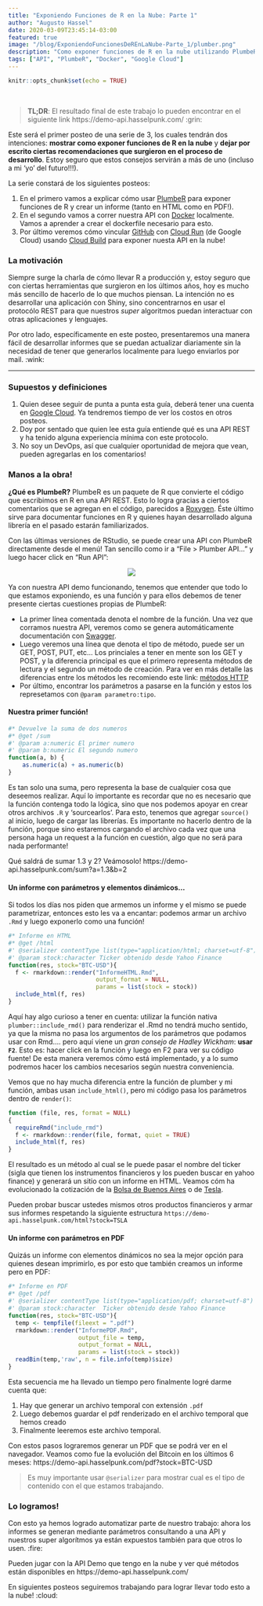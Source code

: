 ```yaml
---
title: "Exponiendo Funciones de R en la Nube: Parte 1"
author: "Augusto Hassel"
date: 2020-03-09T23:45:14-03:00
featured: true
image: "/blog/ExponiendoFuncionesDeREnLaNube-Parte_1/plumber.png"
description: "Como exponer funciones de R en la nube utilizando PlumbeR, Docker y Google Cloud. Automatizando informes en HTML y PDF."
tags: ["API", "PlumbeR", "Docker", "Google Cloud"]
---
```


```r
knitr::opts_chunk$set(echo = TRUE)
```
<br>

> **TL;DR**: El resultado final de este trabajo lo pueden encontrar en el siguiente link https://demo-api.hasselpunk.com/ :grin:

Este será el primer posteo de una serie de 3, los cuales tendrán dos intenciones: **mostrar como exponer funciones de R en la nube** y **dejar por escrito ciertas recomendaciones que surgieron en el proceso de desarrollo**. Estoy seguro que estos consejos servirán a más de uno (incluso a mi 'yo' del futuro!!!). 

La serie constará de los siguientes posteos:

1. En el primero vamos a explicar cómo usar [PlumbeR](https://github.com/rstudio/plumber) para exponer funciones de R y crear un informe (tanto en HTML como en PDF!).
2. En el segundo vamos a correr nuestra API con [Docker](https://www.docker.com/) localmente. Vamos a aprender a crear el dockerfile necesario para esto.
3. Por último veremos cómo vincular [GitHub](https://github.com/) con [Cloud Run](https://cloud.google.com/run) (de Google Cloud) usando [Cloud Build](https://cloud.google.com/cloud-build) para exponer nuesta API en la nube!

### La motivación

Siempre surge la charla de cómo llevar R a producción y, estoy seguro que con ciertas herramientas que surgieron en los últimos años, hoy es mucho más sencillo de hacerlo de lo que muchos piensan. La intención no es desarrollar una aplicación con Shiny, sino concentrarnos en usar el protocólo REST para que nuestros *super* algoritmos puedan interactuar con otras aplicaciones y lenguajes. 

Por otro lado, específicamente en este posteo, presentaremos una manera fácil de desarrollar informes que se puedan actualizar diariamente sin la necesidad de tener que generarlos localmente para luego enviarlos por mail. :wink:

***
### Supuestos y definiciones

1. Quien desee seguir de punta a punta esta guía, deberá tener una cuenta en [Google Cloud](https://cloud.google.com/). Ya tendremos tiempo de ver los costos en otros posteos. 
2. Doy por sentado que quien lee esta guía entiende qué es una API REST y ha tenido alguna experiencia mínima con este protocolo.
3. No soy un DevOps, así que cualquier oportunidad de mejora que vean, pueden agregarlas en los comentarios!

### Manos a la obra!

**¿Qué es PlumbeR?** PlumbeR es un paquete de R que convierte el código que escribimos en R en una API REST. Esto lo logra gracias a ciertos comentarios que se agregan en el código, parecidos a [Roxygen](https://roxygen2.r-lib.org/). Éste último sirve para documentar funciones en R y quienes hayan desarrollado alguna librería en el pasado estarán familiarizados. 

Con las últimas versiones de RStudio, se puede crear una API con PlumbeR directamente desde el menú! Tan sencillo como ir a "File > Plumber API..." y luego hacer click en "Run API":

<p align="center" width="700px" height="auto"> <img src='/blog/ExponiendoFuncionesDeREnLaNube-Parte_1/CreatePlumber.gif'/></p>

Ya con nuestra API demo funcionando, tenemos que entender que todo lo que estamos exponiendo, es una función y para ellos debemos de tener presente ciertas cuestiones propias de PlumbeR:

- La primer línea comentada denota el nombre de la función. Una vez que corramos nuestra API, veremos como se genera automáticamente documentación con [Swagger](https://swagger.io/).
- Luego veremos una línea que denota el tipo de método, puede ser un GET, POST, PUT, etc... Los princiales a tener en mente son los GET y POST, y la diferencia principal es que el primero representa métodos de lectura y el segundo un método de creación. Para ver en más detalle las diferencias entre los métodos les recomiendo este link: [métodos HTTP](https://www.restapitutorial.com/lessons/httpmethods.html)
- Por último, encontrar los parámetros a pasarse en la función y estos los represetamos con `@param parametro:tipo`.

#### Nuestra primer función!

```r
#* Devuelve la suma de dos numeros
#* @get /sum
#' @param a:numeric El primer numero
#' @param b:numeric El segundo numero
function(a, b) {
    as.numeric(a) + as.numeric(b)
}

```

Es tan solo una suma, pero representa la base de cualquier cosa que deseemos realizar. Aquí lo importante es recordar que no es necesario que la función contenga todo la lógica, sino que nos podemos apoyar en crear otros archivos `.R` y 'sourcearlos'. Para esto, tenemos que agregar `source()` al inicio, luego de cargar las librerías. Es importante no hacerlo dentro de la función, porque sino estaremos cargando el archivo cada vez que una persona haga un request a la función en cuestión, algo que no será para nada performante!

Qué saldrá de sumar 1.3 y 2? Veámosolo! https://demo-api.hasselpunk.com/sum?a=1.3&b=2

#### Un informe con parámetros y elementos dinámicos...

Si todos los días nos piden que armemos un informe y el mismo se puede parametrizar, entonces esto les va a encantar: podemos armar un archivo `.Rmd` y luego exponerlo como una función! 

```r
#* Informe en HTML
#* @get /html
#' @serializer contentType list(type="application/html; charset=utf-8")
#' @param stock:character Ticker obtenido desde Yahoo Finance
function(res, stock="BTC-USD"){
  f <- rmarkdown::render("InformeHTML.Rmd", 
                         output_format = NULL,
                         params = list(stock = stock))
  include_html(f, res)
}

```

Aquí hay algo curioso a tener en cuenta: utilizar la función nativa `plumber::include_rmd()` para renderizar el .Rmd no tendrá mucho sentido, ya que la misma no pasa los argumentos de los parámetros que podamos usar con Rmd.... pero aquí viene un *gran consejo de Hadley Wickham*: **usar `F2`**. Esto es: hacer click en la función y luego en F2 para ver su código fuente! De esta manera veremos cómo está implementado, y a lo sumo podremos hacer los cambios necesarios según nuestra conveniencia.

Vemos que no hay mucha diferencia entre la función de plumber y mi función, ambas usan `include_html()`, pero mi código pasa los parámetros dentro de `render()`:


```r
function (file, res, format = NULL) 
{
  requireRmd("include_rmd")
  f <- rmarkdown::render(file, format, quiet = TRUE)
  include_html(f, res)
}
```

El resultado es un método al cual se le puede pasar el nombre del ticker (sigla que tienen los instrumentos financieros y los pueden buscar en yahoo finance) y generará un sitio con un informe en HTML. Veamos cóm ha evolucionado la cotización de la [Bolsa de Buenos Aires](https://demo-api.hasselpunk.com/html?stock=BYMA.BA) o de [Tesla](https://demo-api.hasselpunk.com/html?stock=TSLA). 

Pueden probar buscar ustedes mismos otros productos financieros y armar sus informes respetando la siguiente estructura `https://demo-api.hasselpunk.com/html?stock=TSLA`

#### Un informe con parámetros en PDF

Quizás un informe con elementos dinámicos no sea la mejor opción para quienes desean imprimirlo, es por esto que también creamos un informe pero en PDF:

```r
#* Informe en PDF
#* @get /pdf
#' @serializer contentType list(type="application/pdf; charset=utf-8")
#' @param stock:character  Ticker obtenido desde Yahoo Finance
function(res, stock="BTC-USD"){
  temp <- tempfile(fileext = ".pdf")
  rmarkdown::render("InformePDF.Rmd", 
                    output_file = temp,
                    output_format = NULL,
                    params = list(stock = stock))
  readBin(temp,'raw', n = file.info(temp)$size)
}

```

Esta secuencia me ha llevado un tiempo pero finalmente logré darme cuenta que:

1. Hay que generar un archivo temporal con extensión `.pdf`
2. Luego debemos guardar el pdf renderizado en el archivo temporal que hemos creado
3. Finalmente leeremos este archivo temporal. 

Con estos pasos lograremos generar un PDF que se podrá ver en el navegador. Veamos como fue la evolución del Bitcoin en los últimos 6 meses: https://demo-api.hasselpunk.com/pdf?stock=BTC-USD

> Es muy importante usar `@serializer` para mostrar cual es el tipo de contenido con el que estamos trabajando. 

### Lo logramos!

Con esto ya hemos logrado automatizar parte de nuestro trabajo: ahora los informes se generan mediante parámetros consultando a una API y nuestros super algorítmos ya están expuestos también para que otros lo usen. :fire:

Pueden jugar con la API Demo que tengo en la nube y ver qué métodos están disponibles en https://demo-api.hasselpunk.com/

En siguientes posteos seguiremos trabajando para lograr llevar todo esto a la nube! :cloud:

